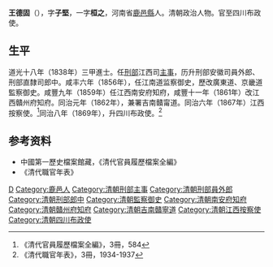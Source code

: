 '''王德固'''（{{bd|1815年||？||Wang王}}），字'''子堅'''，一字'''桓之'''，河南省[[鹿邑縣|鹿邑縣]]人。清朝政治人物。官至四川布政使。

==生平==
道光十八年（1838年）三甲進士。任[[刑部|刑部]]江西司[[主事|主事]]，历升刑部安徽司員外郎、刑部直隸司郎中。咸丰六年（1856年），任江南道监察御史，歷改廣東道、京畿道監察御史。咸豐九年（1859年）任江西南安府知府，咸豐十一年（1861年）改江西贛州府知府。同治元年（1862年），兼署吉南贛甯道。同治六年（1867年）江西按察使。<ref>《清代官員履歷檔案全編》，3冊，584</ref>同治八年（1869年），升四川布政使。<ref>《清代職官年表》，3冊，1934-1937</ref>

== 参考资料 ==
{{reflist}}
*中國第一歷史檔案館藏，《清代官員履歷檔案全編》
*《清代職官年表》

{{道光十八年戊戌科殿試金榜}}

{{Authority control}}

{{DEFAULTSORT:Wang王}}
[[Category:王姓|D]]
[[Category:鹿邑人|Category:鹿邑人]]
[[Category:清朝刑部主事|Category:清朝刑部主事]]
[[Category:清朝刑部員外郎|Category:清朝刑部員外郎]]
[[Category:清朝刑部郎中|Category:清朝刑部郎中]]
[[Category:清朝監察御史|Category:清朝監察御史]]
[[Category:清朝南安府知府|Category:清朝南安府知府]]
[[Category:清朝贛州府知府|Category:清朝贛州府知府]]
[[Category:清朝吉南贛寧道|Category:清朝吉南贛寧道]]
[[Category:清朝江西按察使|Category:清朝江西按察使]]
[[Category:清朝四川布政使|Category:清朝四川布政使]]